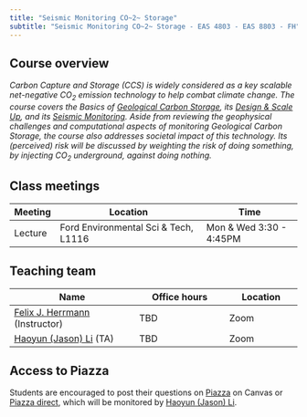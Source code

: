 ```yaml
---
title: "Seismic Monitoring CO~2~ Storage"
subtitle: "Seismic Monitoring CO~2~ Storage - EAS 4803 - EAS 8803 - FH"
---
```


## Course overview

*Carbon Capture and Storage (CCS) is widely considered as a key scalable net-negative CO~2~ emission technology to help combat climate change. The course covers the Basics of [Geological Carbon Storage](outline.md), its [Design & Scale Up](outline.md), and its [Seismic Monitoring](outline.md). Aside from reviewing the geophysical challenges and computational aspects of monitoring Geological Carbon Storage, the course also addresses societal impact of this technology. Its (perceived) risk will be discussed by weighting the risk of doing something, by injecting CO~2~ underground, against doing nothing.*

## Class meetings

| Meeting | Location                             | Time                    |
|---------|--------------------------------------|-------------------------|
| Lecture | Ford Environmental Sci & Tech, L1116 | Mon & Wed 3:30 - 4:45PM |

## Teaching team

| Name | Office hours | Location |
|-------------------------------|-----------------------|------------------|
| [Felix J. Herrmann](mailto:felix.herrmann@gatech.edu) (Instructor) | TBD | Zoom |
| [Haoyun (Jason) Li](mailto:hli853@gatech.edu) (TA) | TBD | Zoom |

## Access to Piazza

Students are encouraged to post their questions on [Piazza](https://gatech.instructure.com/courses/380456/external_tools/18649) on Canvas or [Piazza direct](https://piazza.com/class/m48xmhumtiuhv/), which will be monitored by [Haoyun (Jason) Li](mailto:mailto:hli853@gatech.edu).